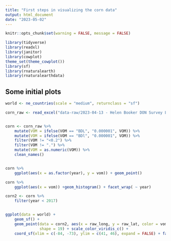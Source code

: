 ```yaml
---
title: "First steps in visualizing the corn data"
output: html_document
date: "2023-05-02"
---
```


```r
knitr::opts_chunk$set(warning = FALSE, message = FALSE) 
```


```r
library(tidyverse)
library(readxl)
library(janitor)
library(cowplot)
theme_set(theme_cowplot())
library(sf)
library(rnaturalearth)
library(rnaturalearthdata)
```

## Some initial plots



```r
world <- ne_countries(scale = "medium", returnclass = "sf")

corn_raw <- read_excel("data-raw/2023-04-13 - Helen Booker DON Survey Lat Long Results 2011-2022.xlsx")


corn <- corn_raw %>% 
	mutate(VOM = ifelse(VOM == "BDL", "0.000001", VOM)) %>% 
	mutate(VOM = ifelse(VOM == "BDl", "0.000001", VOM)) %>% 
	filter(VOM != "<0.2") %>% 
	filter(VOM != ".") %>% 
	mutate(VOM = as.numeric(VOM)) %>% 
	clean_names()


corn %>% 
	ggplot(aes(x = as.factor(year), y = vom)) + geom_point()

corn %>% 
	ggplot(aes(x = vom)) +geom_histogram() + facet_wrap( ~ year)

corn2 <- corn %>% 
	filter(year < 2017)


ggplot(data = world) +
	geom_sf() +
	geom_point(data = corn2, aes(x = raw_long, y = raw_lat, color = vom), size = 4, 
			   shape = 19) + scale_color_viridis_c() +
	coord_sf(xlim = c(-84, -73), ylim = c(41, 46), expand = FALSE) + facet_wrap( ~ year, ncol = 2)

```

